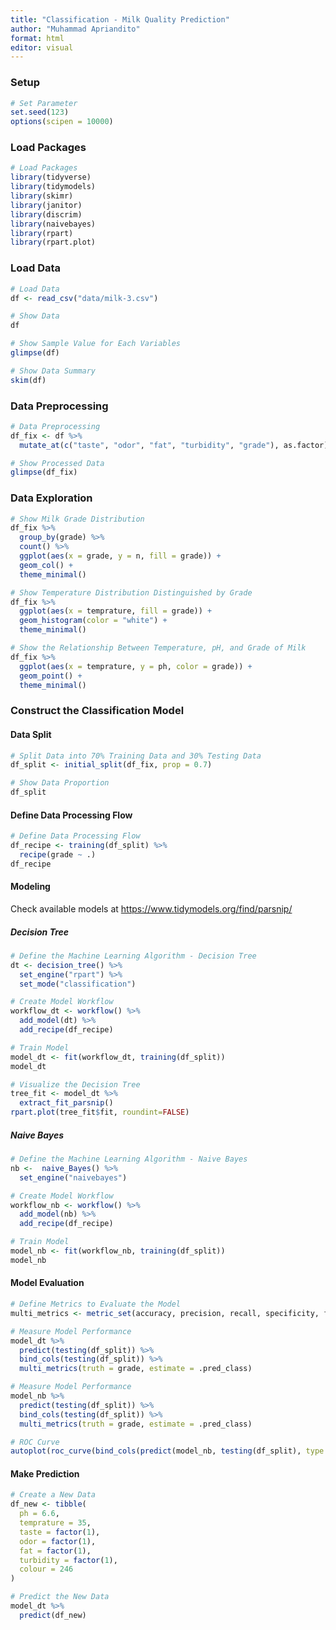 ```yaml
---
title: "Classification - Milk Quality Prediction"
author: "Muhammad Apriandito"
format: html
editor: visual
---
```


### Setup

```r
# Set Parameter
set.seed(123)
options(scipen = 10000)
```

### Load Packages

```r
# Load Packages
library(tidyverse)
library(tidymodels)
library(skimr)
library(janitor)
library(discrim)
library(naivebayes)
library(rpart)
library(rpart.plot)
```

### Load Data

```r
# Load Data
df <- read_csv("data/milk-3.csv")
```

```r
# Show Data
df
```

```r
# Show Sample Value for Each Variables
glimpse(df)
```

```r
# Show Data Summary
skim(df)
```

### Data Preprocessing

```r
# Data Preprocessing
df_fix <- df %>%
  mutate_at(c("taste", "odor", "fat", "turbidity", "grade"), as.factor)
```

```r
# Show Processed Data
glimpse(df_fix)
```

### Data Exploration

```r
# Show Milk Grade Distribution
df_fix %>% 
  group_by(grade) %>%
  count() %>%
  ggplot(aes(x = grade, y = n, fill = grade)) +
  geom_col() +
  theme_minimal()
```

```r
# Show Temperature Distribution Distinguished by Grade
df_fix %>% 
  ggplot(aes(x = temprature, fill = grade)) +
  geom_histogram(color = "white") +
  theme_minimal()
```

```r
# Show the Relationship Between Temperature, pH, and Grade of Milk
df_fix %>% 
  ggplot(aes(x = temprature, y = ph, color = grade)) +
  geom_point() +
  theme_minimal()
```

### Construct the Classification Model

#### Data Split

```r
# Split Data into 70% Training Data and 30% Testing Data 
df_split <- initial_split(df_fix, prop = 0.7)
```

```r
# Show Data Proportion
df_split
```

#### Define Data Processing Flow

```r
# Define Data Processing Flow
df_recipe <- training(df_split) %>%
  recipe(grade ~ .) 
df_recipe
```

#### Modeling

Check available models at <https://www.tidymodels.org/find/parsnip/>

##### Decision Tree

```r
# Define the Machine Learning Algorithm - Decision Tree
dt <- decision_tree() %>%
  set_engine("rpart") %>%
  set_mode("classification")
```

```r
# Create Model Workflow
workflow_dt <- workflow() %>%
  add_model(dt) %>%
  add_recipe(df_recipe)
```

```r
# Train Model
model_dt <- fit(workflow_dt, training(df_split))
model_dt
```

```r
# Visualize the Decision Tree
tree_fit <- model_dt %>%
  extract_fit_parsnip()
rpart.plot(tree_fit$fit, roundint=FALSE)
```

##### Naive Bayes

```r
# Define the Machine Learning Algorithm - Naive Bayes
nb <-  naive_Bayes() %>% 
  set_engine("naivebayes")
```

```r
# Create Model Workflow
workflow_nb <- workflow() %>%
  add_model(nb) %>%
  add_recipe(df_recipe)
```

```r
# Train Model
model_nb <- fit(workflow_nb, training(df_split))
model_nb
```

#### Model Evaluation

```r
# Define Metrics to Evaluate the Model
multi_metrics <- metric_set(accuracy, precision, recall, specificity, f_meas)
```

```r
# Measure Model Performance
model_dt %>%
  predict(testing(df_split)) %>%
  bind_cols(testing(df_split)) %>%
  multi_metrics(truth = grade, estimate = .pred_class)
```

```r
# Measure Model Performance
model_nb %>%
  predict(testing(df_split)) %>%
  bind_cols(testing(df_split)) %>%
  multi_metrics(truth = grade, estimate = .pred_class)
```

```r
# ROC Curve 
autoplot(roc_curve(bind_cols(predict(model_nb, testing(df_split), type = "prob"), testing(df_split)), grade, .pred_0))
```

#### Make Prediction

```r
# Create a New Data
df_new <- tibble(
  ph = 6.6, 
  temprature = 35, 
  taste = factor(1),
  odor = factor(1), 
  fat = factor(1),
  turbidity = factor(1),
  colour = 246
)
```

```r
# Predict the New Data
model_dt %>%
  predict(df_new) 
```
